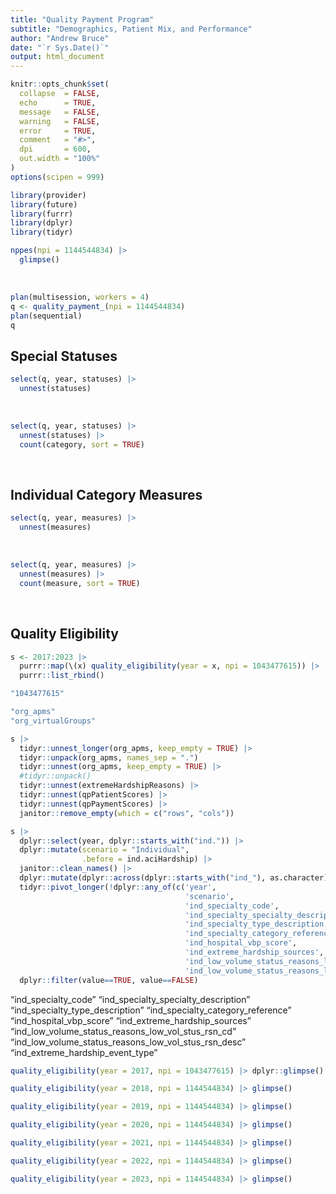 ```yaml
---
title: "Quality Payment Program"
subtitle: "Demographics, Patient Mix, and Performance"
author: "Andrew Bruce"
date: "`r Sys.Date()`"
output: html_document
---
```


```r
knitr::opts_chunk$set(
  collapse  = FALSE,
  echo      = TRUE, 
  message   = FALSE, 
  warning   = FALSE,
  error     = TRUE,
  comment   = "#>",
  dpi       = 600, 
  out.width = "100%"
)
options(scipen = 999)
```

```r
library(provider)
library(future)
library(furrr)
library(dplyr)
library(tidyr)
```

```r
nppes(npi = 1144544834) |> 
  glimpse()
```

<br>

```r
plan(multisession, workers = 4)
q <- quality_payment_(npi = 1144544834)
plan(sequential)
q
```


## Special Statuses

```r
select(q, year, statuses) |> 
  unnest(statuses)
```

<br>

```r
select(q, year, statuses) |> 
  unnest(statuses) |> 
  count(category, sort = TRUE)
```

<br>

## Individual Category Measures

```r
select(q, year, measures) |> 
  unnest(measures)
```


<br>

```r
select(q, year, measures) |> 
  unnest(measures) |> 
  count(measure, sort = TRUE)
```

<br>

## Quality Eligibility

```r
s <- 2017:2023 |>
  purrr::map(\(x) quality_eligibility(year = x, npi = 1043477615)) |>
  purrr::list_rbind()

"1043477615"

"org_apms"
"org_virtualGroups"

s |> 
  tidyr::unnest_longer(org_apms, keep_empty = TRUE) |> 
  tidyr::unpack(org_apms, names_sep = ".")
  tidyr::unnest(org_apms, keep_empty = TRUE) |> 
  #tidyr::unpack()
  tidyr::unnest(extremeHardshipReasons) |> 
  tidyr::unnest(qpPatientScores) |> 
  tidyr::unnest(qpPaymentScores) |> 
  janitor::remove_empty(which = c("rows", "cols"))
```


```r
s |> 
  dplyr::select(year, dplyr::starts_with("ind.")) |> 
  dplyr::mutate(scenario = "Individual", 
                .before = ind.aciHardship) |> 
  janitor::clean_names() |> 
  dplyr::mutate(dplyr::across(dplyr::starts_with("ind_"), as.character)) |> 
  tidyr::pivot_longer(!dplyr::any_of(c('year', 
                                       'scenario',
                                       'ind_specialty_code',
                                       'ind_specialty_specialty_description',
                                       'ind_specialty_type_description',
                                       'ind_specialty_category_reference',
                                       'ind_hospital_vbp_score',
                                       'ind_extreme_hardship_sources',
                                       'ind_low_volume_status_reasons_low_vol_stus_rsn_cd',
                                       'ind_low_volume_status_reasons_low_vol_stus_rsn_desc'))) |> 
  dplyr::filter(value==TRUE, value==FALSE)
```
"ind_specialty_code"
"ind_specialty_specialty_description"
"ind_specialty_type_description"
"ind_specialty_category_reference"
"ind_hospital_vbp_score"
"ind_extreme_hardship_sources"
"ind_low_volume_status_reasons_low_vol_stus_rsn_cd"
"ind_low_volume_status_reasons_low_vol_stus_rsn_desc"
"ind_extreme_hardship_event_type"

```r
quality_eligibility(year = 2017, npi = 1043477615) |> dplyr::glimpse()
```



```r
quality_eligibility(year = 2018, npi = 1144544834) |> glimpse()
```



```r
quality_eligibility(year = 2019, npi = 1144544834) |> glimpse()
```


```r
quality_eligibility(year = 2020, npi = 1144544834) |> glimpse()
```


```r
quality_eligibility(year = 2021, npi = 1144544834) |> glimpse()
```


```r
quality_eligibility(year = 2022, npi = 1144544834) |> glimpse()
```


```r
quality_eligibility(year = 2023, npi = 1144544834) |> glimpse()
```
